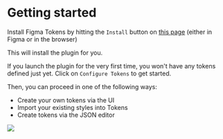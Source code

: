 # Getting started

Install Figma Tokens by hitting the `Install` button on [this page](https://www.figma.com/community/plugin/843461159747178978/Figma-Tokens) (either in Figma or in the browser)

This will install the plugin for you.

If you launch the plugin for the very first time, you won't have any tokens defined just yet. Click on `Configure Tokens` to get started.

Then, you can proceed in one of the following ways:

- Create your own tokens via the UI
- Import your existing styles into Tokens
- Create tokens via the JSON editor

![](/import-styles.jpg)
